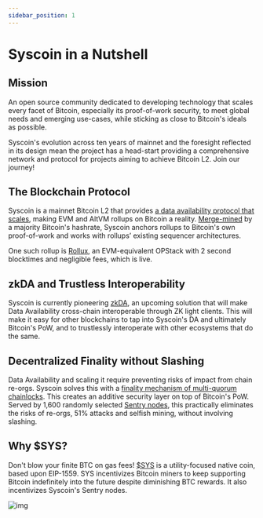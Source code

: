 ```yaml
---
sidebar_position: 1
---
```

# Syscoin in a Nutshell

## Mission

An open source community dedicated to developing technology that scales every facet of Bitcoin, especially its proof-of-work security, to meet global needs and emerging use-cases, while sticking as close to Bitcoin's ideals as possible.

Syscoin's evolution across ten years of mainnet and the foresight reflected in its design mean the project has a head-start providing a comprehensive network and protocol for projects aiming to achieve Bitcoin L2. Join our journey!

## The Blockchain Protocol

Syscoin is a mainnet Bitcoin L2 that provides [a data availability protocol that scales](/docs/tech/poda), making EVM and AltVM rollups on Bitcoin a reality. [Merge-mined](/docs/tech/merged-mining) by a majority Bitcoin's hashrate, Syscoin anchors rollups to Bitcoin's own proof-of-work and works with rollups’ existing sequencer architectures. 

One such rollup is [Rollux](https://rollux.com), an EVM-equivalent OPStack with 2 second blocktimes and negligible fees, which is live.

## zkDA and Trustless Interoperability

Syscoin is currently pioneering [zkDA](https://syscoin.org/news/introducing-zkda), an upcoming solution that will make Data Availability cross-chain interoperable through ZK light clients. This will make it easy for other blockchains to tap into Syscoin's DA and ultimately Bitcoin's PoW, and to trustlessly interoperate with other ecosystems that do the same.

## Decentralized Finality without Slashing

Data Availability and scaling it require preventing risks of impact from chain re-orgs. Syscoin solves this with a [finality mechanism of multi-quorum chainlocks](/docs/tech/finality). This creates an additive security layer on top of Bitcoin's PoW. Served by 1,600 randomly selected [Sentry nodes](/docs/tech/sentrynodes), this practically eliminates the risks of re-orgs, 51% attacks and selfish mining, without involving slashing.

## Why $SYS?

Don't blow your finite BTC on gas fees! [$SYS](https://syscoin.org/get-sys) is a utility-focused native coin, based upon EIP-1559. SYS incentivizes Bitcoin miners to keep supporting Bitcoin indefinitely into the future despite diminishing BTC rewards. It also incentivizes Syscoin's Sentry nodes.

![img](../../images/diagram_SyscoinOverallDesign.png)